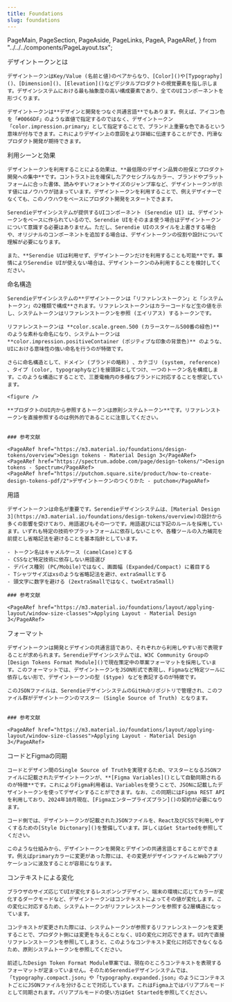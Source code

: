 ```yaml
---
title: Foundations
slug: foundations
---
```


  PageMain,
  PageSection,
  PageAside,
  PageLinks,
  PageA,
  PageARef,
} from "../../../components/PageLayout.tsx";

<PageHeader>
  <IndexPageHeader
    illustType="A"
    title={"Design Tokens"}
    description={
      "デザイントークンはデザインシステムを構成する最小単位です。デザインと開発でデザイントークンを共有することで、Single Source of Truthを実現します。"
    }
  />
</PageHeader>
<PageMain>
  <PageSection>
    <PageHeadLine number={1}>デザイントークンとは</PageHeadLine>

    デザイントークンはKey/Value (名前と値)のペアからなり、[Color]()や[Typography]()、[Dimension]()、[Elevation]()などデジタルプロダクトの視覚要素を指し示します。デザインシステムにおける最も抽象度の高い構成要素であり、全てのUIコンポーネントを形づくります。

    デザイントークンは**デザインと開発をつなぐ共通言語**でもあります。例えば、アイコン色を「#0066DF」のような直値で指定するのではなく、デザイントークン「color.impression.primary」として指定することで、ブランド上重要な色であるという意味が付与できます。これによりデザイン上の意図をより詳細に伝達することができ、円滑なプロダクト開発が期待できます。

  </PageSection>

  <PageSection>
    <PageHeadLine number={2}>利用シーンと効果</PageHeadLine>

    デザイントークンを利用することによる効果は、**最低限のデザイン品質の担保とプロダクト開発への集中**です。コントラスト比を確保したアクセシブルなカラー、ブランドやプラットフォームに合った書体、読みやすいフォントサイズのジャンプ率など、デザイントークンが示す値にはノウハウが詰まっています。デザイントークンを利用することで、例えデザイナーでなくても、このノウハウをベースにプロダクト開発をスタートできます。

    Serendieデザインシステムが提供するUIコンポーネント (Serendie UI) は、デザイントークンをベースに作られているので、Serendie UIをそのまま使う場合はデザイントークンについて意識する必要はありません。ただし、Serendie UIのスタイルを上書きする場合や、オリジナルのコンポーネントを追加する場合は、デザイントークンの役割や設計について理解が必要になります。

    また、**Serendie UIは利用せず、デザイントークンだけを利用することも可能**です。事情によりSerendie UIが使えない場合は、デザイントークンのみ利用することを検討してください。

  </PageSection>

  <PageSection>
    <PageHeadLine number={3}>命名構造</PageHeadLine>

    Serendieデザインシステムの**デザイントークンは「リファレンストークン」と「システムトークン」の2種類で構成**されます。リファレンストークンはカラーコードなど生の値を示し、システムトークンはリファレンストークンを参照 (エイリアス) するトークンです。

    リファレンストークンは **color.scale.green.500 (カラースケール500番の緑色)** のような素朴な命名になり、システムトークンは **color.impression.positiveContainer (ポジティブな印象の背景色)** のような、UIにおける意味性の強い命名を行うのが特徴です。

    さらに命名構造として、ドメイン (ブランドの略称) 、カテゴリ (system, reference) 、タイプ (color, typographyなど)を接頭辞としてつけ、一つのトークン名を構成します。このような構造にすることで、三菱電機内の多様なブランドに対応することを想定しています。

    <figure />

    **プロダクトのUI内から参照するトークンは原則システムトークン**です。リファレンストークンを直接参照するのは例外的であることに注意してください。


    ### 参考文献

    <PageARef href="https://m3.material.io/foundations/design-tokens/overview">Design tokens - Material Design 3</PageARef>
    <PageARef href="https://spectrum.adobe.com/page/design-tokens/">Design tokens - Spectrum</PageARef>
    <PageARef href="https://putchom.square.site/product/how-to-create-design-tokens-pdf/2">デザイントークンのつくりかた - putchom</PageARef>

  </PageSection>

  <PageSection>
    <PageHeadLine number={4}>用語</PageHeadLine>
    
    デザイントークンは命名が重要です。Serendieデザインシステムは、[Material Design 3](https://m3.material.io/foundations/design-tokens/overview)の設計から多くの影響を受けており、用語選びもその一つです。用語選びには下記のルールを採用しています。いずれも特定の技術やプラットフォームに依存しないことや、各種ツールの入力補完を前提とし省略記法を避けることを基本指針としています。

    - トークン名はキャメルケース (camelCase)とする
    - CSSなど特定技術に依存しない用語選び
    - デバイス種別 (PC/Mobile)ではなく、画面幅 (Expanded/Compact) に着目する
    - Tシャツサイズはxsのような省略記法を避け、extraSmallとする
    - 頭文字に数字を避ける (2extraSmallではなく、twoExtraSmall)

    ### 参考文献

    <PageARef href="https://m3.material.io/foundations/layout/applying-layout/window-size-classes">Applying Layout - Material Design 3</PageARef>

  </PageSection>

  <PageSection>
    <PageHeadLine number={5}>フォーマット</PageHeadLine>
    
    デザイントークンは開発とデザインの共通言語であり、それぞれから利用しやすい形で表現することが求められます。Serendieデザインシステムでは、W3C Community Groupの[Design Tokens Format Module]()で現在策定中の草案フォーマットを採用しています。このフォーマットでは、デザイントークンをJSON形式で表現し、Figmaなど特定ツールに依存しない形で、デザイントークンの型 ($type) などを表記するのが特徴です。

    このJSONファイルは、SerendieデザインシステムのGitHubリポジトリで管理され、このファイル群がデザイントークンのマスター (Single Source of Truth) となります。


    ### 参考文献

    <PageARef href="https://m3.material.io/foundations/layout/applying-layout/window-size-classes">Applying Layout - Material Design 3</PageARef>

  </PageSection>

  <PageSection>
    <PageHeadLine number={6}>コードとFigmaの同期</PageHeadLine>

    コードとデザイン間のSingle Source of Truthを実現するため、マスターとなるJSONファイルに記載されたデザイントークンが、**[Figma Variables]()として自動同期されるのが特徴**です。これによりFigma利用者は、Variablesを使うことで、JSONに記載したデザイントークンを使ってデザインすることができます。なお、この同期にはFigma REST APIを利用しており、2024年10月現在、[Figmaエンタープライズプラン]()の契約が必要になります。

    コード側では、デザイントークンが記載されたJSONファイルを、React及びCSSで利用しやすくするための[Style Dictonary]()を整備しています。詳しくはGet Startedを参照してください。

    このような仕組みから、デザイントークンを開発とデザインの共通言語とすることができます。例えばprimaryカラーに変更があった際には、その変更がデザインファイルとWebアプリケーションに波及することが容易になります。

  </PageSection>

  <PageSection>
    <PageHeadLine number={7}>コンテキストによる変化</PageHeadLine>

    ブラウザのサイズ応じてUIが変化するレスポンシブデザイン、端末の環境に応じてカラーが変化するダークモードなど、デザイントークンはコンテキストによってその値が変化します。この変化に対応するため、システムトークンがリファレンストークンを参照する2層構造になっています。

    コンテキストが変更された際には、システムトークンが参照するリファレンストークンを変更することで、プロダクト側には変更を与えることなく、UIの変化に対応できます。UI内で直接リファレンストークンを参照してしまうと、このようなコンテキスト変化に対応できなくなるため、原則システムトークンを参照してください。

    前述したDesign Token Format Module草案では、現在のところコンテキストを表現するフォーマットが定まっていません。そのためSerendieデザインシステムでは、「typography.compact.json」や「typography.expanded.json」のようにコンテキストごとにJSONファイルを分けることで対応しています。これはFigma上ではバリアブルモードとして同期されます。バリアブルモードの使い方はGet Startedを参照してください。

  </PageSection>
</PageMain>
